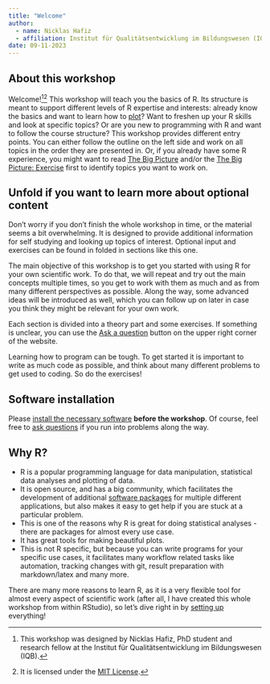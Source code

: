 ```yaml
---
title: "Welcome"
author: 
  - name: Nicklas Hafiz
  - affiliation: Institut für Qualitätsentwicklung im Bildungswesen (IQB)
date: 09-11-2023
---
```


## About this workshop

Welcome![^1][^2] This workshop will teach you the basics of R. Its structure is meant to support different levels of R expertise and interests: already know the basics and want to learn how to [plot](/qmd/plotting/plotting.qmd)? Want to freshen up your R skills and look at specific topics? Or are you new to programming with R and want to follow the course structure? This workshop provides different entry points. You can either follow the outline on the left side and work on all topics in the order they are presented in. Or, if you already have some R experience, you might want to read [The Big Picture](/qmd/getting_started/the_big_picture.qmd) and/or the [The Big Picture: Exercise](./qmd/final_exercise/final_exercise.qmd) first to identify topics you want to work on.

[^1]: This workshop was designed by Nicklas Hafiz, PhD student and research fellow at the Institut für Qualitätsentwicklung im Bildungswesen (IQB).

[^2]: It is licensed under the [MIT License](https://opensource.org/license/mit/).

::: {.callout-note collapse="true" icon="false"}
## Unfold if you want to learn more about optional content

Don't worry if you don't finish the whole workshop in time, or the material seems a bit overwhelming. It is designed to provide additional information for self studying and looking up topics of interest. Optional input and exercises can be found in folded in sections like this one.
:::

The main objective of this workshop is to get you started with using R for your own scientific work. To do that, we will repeat and try out the main concepts multiple times, so you get to work with them as much and as from many different perspectives as possible. Along the way, some advanced ideas will be introduced as well, which you can follow up on later in case you think they might be relevant for your own work.

Each section is divided into a theory part and some exercises. If something is unclear, you can use the [Ask a question](https://docs.google.com/document/d/19uUsS9xiAsxmAtblkaPqbdl3m1IxurWKOoPdTc0oymM/edit) button on the upper right corner of the website.

::: callout-tip
Learning how to program can be tough. To get started it is important to write as much code as possible, and think about many different problems to get used to coding. So do the exercises!
:::

::: callout-warning
## Software installation

Please [install the necessary software](qmd/setup/setup.qmd) **before the workshop**. Of course, feel free to [ask questions](https://docs.google.com/document/d/19uUsS9xiAsxmAtblkaPqbdl3m1IxurWKOoPdTc0oymM/edit) if you run into problems along the way.
:::

## Why R?

-   R is a popular programming language for data manipulation, statistical data analyses and plotting of data.
-   It is open source, and has a big community, which facilitates the development of additional [software packages](/qmd/packages/packages.qmd) for multiple different applications, but also makes it easy to get help if you are stuck at a particular problem.
-   This is one of the reasons why R is great for doing statistical analyses - there are packages for almost every use case.
-   It has great tools for making beautiful plots.
-   This is not R specific, but because you can write programs for your specific use cases, it facilitates many workflow related tasks like automation, tracking changes with git, result preparation with markdown/latex and many more.

There are many more reasons to learn R, as it is a very flexible tool for almost every aspect of scientific work (after all, I have created this whole workshop from within RStudio), so let's dive right in by [setting up](../setup/setup.qmd) everything!
